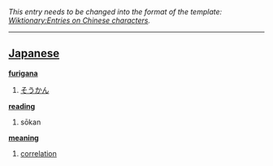 ''This entry needs to be changed into the format of the template: [[Wiktionary:Entries on Chinese characters]].''
----

== [[Japanese]] ==                                          

'''[[furigana]]'''
# [[そうかん]]

'''[[reading]]'''
# sōkan

'''[[meaning]]'''
# [[correlation]]